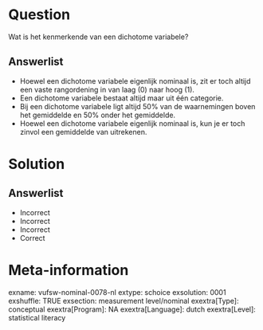 Question
========
Wat is het kenmerkende van een dichotome variabele?

Answerlist
----------
* Hoewel een dichotome variabele eigenlijk nominaal is, zit er toch altijd een vaste rangordening in van laag (0) naar hoog (1).
* Een dichotome variabele bestaat altijd maar uit één categorie.
* Bij een dichotome variabele ligt altijd 50% van de waarnemingen boven het gemiddelde en 50% onder het gemiddelde.
* Hoewel een dichotome variabele eigenlijk nominaal is, kun je er toch zinvol een gemiddelde van uitrekenen.

Solution
========

Answerlist
----------
* Incorrect
* Incorrect
* Incorrect
* Correct

Meta-information
================
exname: vufsw-nominal-0078-nl
extype: schoice
exsolution: 0001
exshuffle: TRUE
exsection: measurement level/nominal
exextra[Type]: conceptual
exextra[Program]: NA
exextra[Language]: dutch
exextra[Level]: statistical literacy
